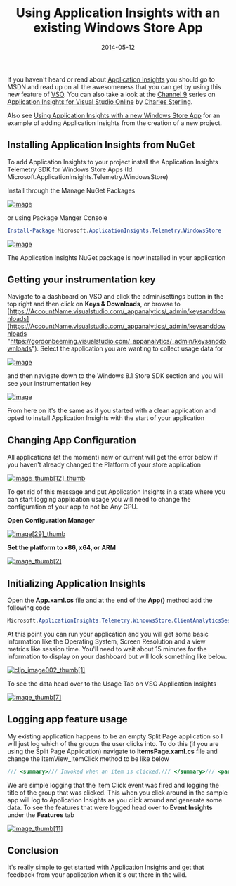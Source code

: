 ﻿---
title: 'Using Application Insights with an existing Windows Store App'
date: 2014-05-12
tags: ['Azure', 'Rangers Research', 'Application Insights', 'Windows Store App']
draft: false
summary: 'If you haven''t heard or read about Application Insights you should go to MSDN and read up on all the awesomeness that you can get by using this new feature of VSO. You can also take a look at the Channel 9 series on Application Insights for Visual Studio Online by Charles Sterling.'
---


If you haven't heard or read about [Application Insights](http://msdn.microsoft.com/en-us/library/dn481095.aspx) you should go to MSDN and read up on all the awesomeness that you can get by using this new feature of [VSO](http://www.visualstudio.com/en-us/products/visual-studio-online-overview-vs.aspx). You can also take a look at the [Channel 9](http://channel9.msdn.com/) series on [Application Insights for Visual Studio Online](http://channel9.msdn.com/Series/Application-Insights-for-Visual-Studio-Online) by [Charles Sterling](https://twitter.com/chass).
 
Also see [Using Application Insights with a new Windows Store App](https://gordonbeeming.com/blog/post/using-application-insights-with-a-new-windows-store-app) for an example of adding Application Insights from the creation of a new project.
 
## Installing Application Insights from NuGet
 
To add Application Insights to your project install the Application Insights Telemetry SDK for Windows Store Apps (Id: Microsoft.ApplicationInsights.Telemetry.WindowsStore)
 
Install through the Manage NuGet Packages
 
[![image](https://gordonbeeming.com/blog/binaries/stream/image-jpg/image/1000/0/96773f3f1e576b8eb29bd35feb4dc649e487aa10/e2510d5f-615d-4c3e-92cc-4e0d9031a4cf.png "image")](https://gordonbeeming.com/blog/binaries/stream/image-jpg/image/1000/0/04d3d203038862325e6ad8102b7fe42060736992/3c2ca394-85df-4eca-94e2-9a14e5da6891.png)
 
or using Package Manger Console
 
```powershell
Install-Package Microsoft.ApplicationInsights.Telemetry.WindowsStore
```
 
[![image](https://gordonbeeming.com/blog/binaries/stream/image-jpg/image/1000/0/bdc10adc89a0b5c0182376a0d7c7456dde65c0d0/e453050a-6dac-442e-995d-9e7e022024c0.png "image")](https://gordonbeeming.com/blog/binaries/stream/image-jpg/image/1000/0/0bac839069e967573898461b7abf64a720a5ab9c/fadaf7e5-ba9b-4601-b6e6-df39cd99e179.png)
 
The Application Insights NuGet package is now installed in your application
 
## Getting your instrumentation key
 
Navigate to a dashboard on VSO and click the admin/settings button in the top right and then click on **Keys & Downloads**, or browse to [https://AccountName.visualstudio.com/_appanalytics/_admin/keysanddownloads](https://AccountName.visualstudio.com/_appanalytics/_admin/keysanddownloads "https://gordonbeeming.visualstudio.com/_appanalytics/_admin/keysanddownloads"). Select the application you are wanting to collect usage data for 
 
[![image](https://gordonbeeming.com/blog/binaries/stream/image-jpg/image/1000/0/e099bf1f706e8d8091bec8e8ad0c7d112cc199bf/a1059754-b968-49d1-97c7-e6d1ae748b03.png "image")](https://gordonbeeming.com/blog/binaries/stream/image-jpg/image/1000/0/e800bcd91b08265f706eb8207f4ccffdaad3d9c9/a65341c3-fc5f-4798-85c0-4b1bac75e198.png)
 
and then navigate down to the Windows 8.1 Store SDK section and you will see your instrumentation key
 
[![image](https://gordonbeeming.com/blog/binaries/stream/image-jpg/image/1000/0/647ca314505531740f50942f68115bcbc478cbab/5961e9b5-6590-4da1-bcc0-ba99b284548d.png "image")](https://gordonbeeming.com/blog/binaries/stream/image-jpg/image/1000/0/5574dc0dd2860c3f291bc8cafdd594b236cc61a3/429b3125-d9b8-4f72-be56-e9b6ed74cf42.png)
 
From here on it's the same as if you started with a clean application and opted to install Application Insights with the start of your application
 
## Changing App Configuration
 
All applications (at the moment) new or current will get the error below if you haven't already changed the Platform of your store application
 
[![image_thumb\[12\]_thumb](https://gordonbeeming.com/blog/binaries/stream/image-jpg/image/1000/0/59ae1eaf45e0f7578cf9e734fe53cd359853c480/7ac3319b-b8a8-4db5-bec8-4408fb8d3395.png "image_thumb[12]_thumb")](https://gordonbeeming.com/blog/binaries/stream/image-jpg/image/1000/0/59ae1eaf45e0f7578cf9e734fe53cd359853c480/57f847ac-1a36-4840-a0cc-aa621a537d76.png)
 
To get rid of this message and put Application Insights in a state where you can start logging application usage you will need to change the configuration of your app to not be Any CPU.
 
**Open Configuration Manager**
 
[![image\[29\]_thumb](https://gordonbeeming.com/blog/binaries/stream/image-jpg/image/1000/0/2238453aa7085cdcd08712bc67529ad37d53d7ed/8cbb2533-47a5-45f5-b427-c806b055fd3a.png "image[29]_thumb")](https://gordonbeeming.com/blog/binaries/stream/image-jpg/image/1000/0/2238453aa7085cdcd08712bc67529ad37d53d7ed/7d6d5166-e81c-4ad5-91cf-34418f4f46e3.png)
 
**Set the platform to x86, x64, or ARM**
 
[![image_thumb\[2\]](https://gordonbeeming.com/blog/binaries/stream/image-jpg/image/1000/0/b878383fab08975e7940a9ac63506ef87b6d2466/156a8287-7f37-4e16-ac9f-c39b79233d5f.png "image_thumb[2]")](https://gordonbeeming.com/blog/binaries/stream/image-jpg/image/1000/0/b878383fab08975e7940a9ac63506ef87b6d2466/f08919f2-ad77-4ac2-9362-a9aea05224b1.png)
 
## Initializing Application Insights
 
Open the **App.xaml.cs** file and at the end of the **App()** method add the following code
 
```csharp
Microsoft.ApplicationInsights.Telemetry.WindowsStore.ClientAnalyticsSession.Default.Start("the instrumentation key from VSO");
```

At this point you can run your application and you will get some basic information like the Operating System, Screen Resolution and a view metrics like session time. You'll need to wait about 15 minutes for the information to display on your dashboard but will look something like below.

[![clip_image002_thumb\[1\]](https://gordonbeeming.com/blog/image/1000/0/71a72df1-3034-4ebc-b4e7-20e631b674e3.jpg "clip_image002_thumb[1]")](https://gordonbeeming.com/blog/image/1000/0/1fb3b713-9fc6-4717-875a-1ce6e1a5d34d.jpg)

To see the data head over to the Usage Tab on VSO Application Insights

[![image_thumb\[7\]](https://gordonbeeming.com/blog/binaries/stream/image-jpg/image/1000/0/4d26f3a7680be75b11b06a1ef556abc386f13455/dc89a450-cb06-4350-a881-e9b7e4c195bb.png "image_thumb[7]")](https://gordonbeeming.com/blog/binaries/stream/image-jpg/image/1000/0/4d26f3a7680be75b11b06a1ef556abc386f13455/0bee5956-947e-4475-8c95-fee6ef5cea40.png)

## Logging app feature usage

My existing application happens to be an empty Split Page application so I will just log which of the groups the user clicks into. To do this (if you are using the Split Page Application) navigate to **ItemsPage.xaml.cs** file and change the ItemView\_ItemClick method to be like below

```csharp
/// <summary>/// Invoked when an item is clicked./// </summary>/// <param name="sender">The GridView (or ListView when the application is snapped)/// displaying the item clicked.</param>/// <param name="e">Event data that describes the item clicked.</param>void ItemView_ItemClick(object sender, ItemClickEventArgs e){    var properties = new Dictionary<string, object>() {{"Title", ((SampleDataGroup)e.ClickedItem).Title}};    Microsoft.ApplicationInsights.Telemetry.WindowsStore.ClientAnalyticsChannel.Default.LogEvent("Store/ItemView", properties);    // Navigate to the appropriate destination page, configuring the new page    // by passing required information as a navigation parameter    var groupId = ((SampleDataGroup)e.ClickedItem).UniqueId;    this.Frame.Navigate(typeof(SplitPage), groupId);}
```

We are simple logging that the Item Click event was fired and logging the title of the group that was clicked. This when you click around in the sample app will log to Application Insights as you click around and generate some data. To see the features that were logged head over to **Event Insights** under the **Features** tab

[![image_thumb\[11\]](https://gordonbeeming.com/blog/binaries/stream/image-jpg/image/1000/0/1ec68698393d554eca025f2ad16564e52af0ad1c/ea8197b5-e813-440e-99fb-725fac87c90b.png "image_thumb[11]")](https://gordonbeeming.com/blog/binaries/stream/image-jpg/image/1000/0/1ec68698393d554eca025f2ad16564e52af0ad1c/fbbe984a-f909-4b27-8ce9-65d1da83a13b.png)

## Conclusion

It's really simple to get started with Application Insights and get that feedback from your application when it's out there in the wild.

